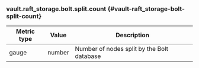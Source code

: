 ### vault.raft_storage.bolt.split.count {#vault-raft_storage-bolt-split-count}

Metric type | Value   | Description
----------- | ------- | -----------
gauge       | number  | Number of nodes split by the Bolt database
